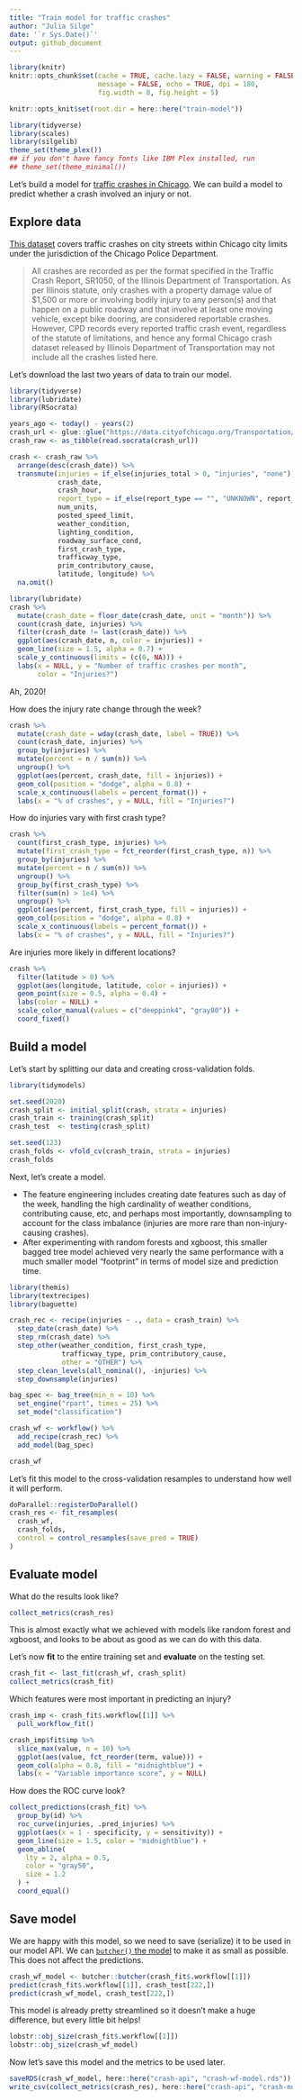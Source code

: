 ```yaml
---
title: "Train model for traffic crashes"
author: "Julia Silge"
date: '`r Sys.Date()`'
output: github_document
---
```


```r
library(knitr)
knitr::opts_chunk$set(cache = TRUE, cache.lazy = FALSE, warning = FALSE, 
                      message = FALSE, echo = TRUE, dpi = 180,
                      fig.width = 8, fig.height = 5)

knitr::opts_knit$set(root.dir = here::here("train-model"))

library(tidyverse)
library(scales)
library(silgelib)
theme_set(theme_plex())
## if you don't have fancy fonts like IBM Plex installed, run
## theme_set(theme_minimal())
```

Let's build a model for [traffic crashes in Chicago](https://data.cityofchicago.org/Transportation/Traffic-Crashes-Crashes/85ca-t3if). We can build a model to predict whether a crash involved an injury or not.

## Explore data

[This dataset](https://data.cityofchicago.org/Transportation/Traffic-Crashes-Crashes/85ca-t3if) covers traffic crashes on city streets within Chicago city limits under the jurisdiction of the Chicago Police Department.

> All crashes are recorded as per the format specified in the Traffic Crash Report, SR1050, of the Illinois Department of Transportation. As per Illinois statute, only crashes with a property damage value of $1,500 or more or involving bodily injury to any person(s) and that happen on a public roadway and that involve at least one moving vehicle, except bike dooring, are considered reportable crashes. However, CPD records every reported traffic crash event, regardless of the statute of limitations, and hence any formal Chicago crash dataset released by Illinois Department of Transportation may not include all the crashes listed here.

Let's download the last two years of data to train our model.

```r
library(tidyverse)
library(lubridate)
library(RSocrata)

years_ago <- today() - years(2)
crash_url <- glue::glue("https://data.cityofchicago.org/Transportation/Traffic-Crashes-Crashes/85ca-t3if?$where=CRASH_DATE > '{years_ago}'")
crash_raw <- as_tibble(read.socrata(crash_url))

crash <- crash_raw %>%
  arrange(desc(crash_date)) %>%
  transmute(injuries = if_else(injuries_total > 0, "injuries", "none"),
            crash_date,
            crash_hour,
            report_type = if_else(report_type == "", "UNKNOWN", report_type),
            num_units,
            posted_speed_limit,
            weather_condition,
            lighting_condition,
            roadway_surface_cond,
            first_crash_type,
            trafficway_type,
            prim_contributory_cause,
            latitude, longitude) %>%
  na.omit()
```


```r
library(lubridate)
crash %>%
  mutate(crash_date = floor_date(crash_date, unit = "month")) %>%
  count(crash_date, injuries) %>%
  filter(crash_date != last(crash_date)) %>%
  ggplot(aes(crash_date, n, color = injuries)) +
  geom_line(size = 1.5, alpha = 0.7) +
  scale_y_continuous(limits = (c(0, NA))) +
  labs(x = NULL, y = "Number of traffic crashes per month",
       color = "Injuries?")
```

Ah, 2020!

How does the injury rate change through the week?

```r
crash %>%
  mutate(crash_date = wday(crash_date, label = TRUE)) %>%
  count(crash_date, injuries) %>%
  group_by(injuries) %>%
  mutate(percent = n / sum(n)) %>%
  ungroup() %>%
  ggplot(aes(percent, crash_date, fill = injuries)) +
  geom_col(position = "dodge", alpha = 0.8) +
  scale_x_continuous(labels = percent_format()) +
  labs(x = "% of crashes", y = NULL, fill = "Injuries?")
```

How do injuries vary with first crash type?

```r
crash %>%
  count(first_crash_type, injuries) %>%
  mutate(first_crash_type = fct_reorder(first_crash_type, n)) %>%
  group_by(injuries) %>%
  mutate(percent = n / sum(n)) %>%
  ungroup() %>%
  group_by(first_crash_type) %>%
  filter(sum(n) > 1e4) %>%
  ungroup() %>%
  ggplot(aes(percent, first_crash_type, fill = injuries)) +
  geom_col(position = "dodge", alpha = 0.8) +
  scale_x_continuous(labels = percent_format()) +
  labs(x = "% of crashes", y = NULL, fill = "Injuries?")
```

Are injuries more likely in different locations?

```r
crash %>%
  filter(latitude > 0) %>%
  ggplot(aes(longitude, latitude, color = injuries)) +
  geom_point(size = 0.5, alpha = 0.4) +
  labs(color = NULL) +
  scale_color_manual(values = c("deeppink4", "gray80")) +
  coord_fixed()
```


## Build a model

Let's start by splitting our data and creating cross-validation folds.

```r
library(tidymodels)

set.seed(2020)
crash_split <- initial_split(crash, strata = injuries)
crash_train <- training(crash_split)
crash_test  <- testing(crash_split)

set.seed(123)
crash_folds <- vfold_cv(crash_train, strata = injuries)
crash_folds
```

Next, let's create a model. 

- The feature engineering includes creating date features such as day of the week, handling the high cardinality of weather conditions, contributing cause, etc, and perhaps most importantly, downsampling to account for the class imbalance (injuries are more rare than non-injury-causing crashes).
- After experimenting with random forests and xgboost, this smaller bagged tree model achieved very nearly the same performance with a much smaller model "footprint" in terms of model size and prediction time.

```r
library(themis)
library(textrecipes)
library(baguette)

crash_rec <- recipe(injuries ~ ., data = crash_train) %>%
  step_date(crash_date) %>%  
  step_rm(crash_date) %>%
  step_other(weather_condition, first_crash_type, 
             trafficway_type, prim_contributory_cause,
             other = "OTHER") %>%
  step_clean_levels(all_nominal(), -injuries) %>%
  step_downsample(injuries)

bag_spec <- bag_tree(min_n = 10) %>% 
  set_engine("rpart", times = 25) %>%
  set_mode("classification")

crash_wf <- workflow() %>%
  add_recipe(crash_rec) %>%
  add_model(bag_spec)

crash_wf
```

Let's fit this model to the cross-validation resamples to understand how well it will perform.

```r
doParallel::registerDoParallel()
crash_res <- fit_resamples(
  crash_wf,
  crash_folds,
  control = control_resamples(save_pred = TRUE)
)
```




## Evaluate model

What do the results look like?

```r
collect_metrics(crash_res)
```

This is almost exactly what we achieved with models like random forest and xgboost, and looks to be about as good as we can do with this data.

Let's now **fit** to the entire training set and **evaluate** on the testing set.

```r
crash_fit <- last_fit(crash_wf, crash_split)
collect_metrics(crash_fit)
```

Which features were most important in predicting an injury?

```r
crash_imp <- crash_fit$.workflow[[1]] %>%
  pull_workflow_fit()

crash_imp$fit$imp %>%
  slice_max(value, n = 10) %>%
  ggplot(aes(value, fct_reorder(term, value))) +
  geom_col(alpha = 0.8, fill = "midnightblue") +
  labs(x = "Variable importance score", y = NULL)
```

How does the ROC curve look?

```r
collect_predictions(crash_fit) %>%
  group_by(id) %>%
  roc_curve(injuries, .pred_injuries) %>%
  ggplot(aes(x = 1 - specificity, y = sensitivity)) +
  geom_line(size = 1.5, color = "midnightblue") +
  geom_abline(
    lty = 2, alpha = 0.5,
    color = "gray50",
    size = 1.2
  ) +
  coord_equal()
```

## Save model

We are happy with this model, so we need to save (serialize) it to be used in our model API. We can [`butcher()` the model](https://tidymodels.github.io/butcher/) to make it as small as possible. This does not affect the predictions.

```r
crash_wf_model <- butcher::butcher(crash_fit$.workflow[[1]])
predict(crash_fit$.workflow[[1]], crash_test[222,])
predict(crash_wf_model, crash_test[222,])
```

This model is already pretty streamlined so it doesn't make a huge difference, but every little bit helps!

```r
lobstr::obj_size(crash_fit$.workflow[[1]])
lobstr::obj_size(crash_wf_model)
```

Now let's save this model and the metrics to be used later.

```r
saveRDS(crash_wf_model, here::here("crash-api", "crash-wf-model.rds"))
write_csv(collect_metrics(crash_res), here::here("crash-api", "crash-model-metrics.csv"))
```
